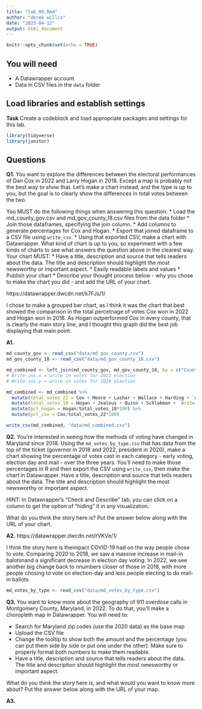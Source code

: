 ```yaml
---
title: "lab_09.Rmd"
author: "derek willis"
date: "2023-04-12"
output: html_document
---
```


```r
knitr::opts_chunk$set(echo = TRUE)
```

## You will need

* A Datawrapper account
* Data in CSV files in the `data` folder

## Load libraries and establish settings

**Task** Create a codeblock and load appropriate packages and settings for this lab.

```r
library(tidyverse)
library(janitor)
```

## Questions

**Q1.** You want to explore the differences between the electoral performances of Dan Cox in 2022 and Larry Hogan in 2018. Except a map is probably not the best way to show that. Let's make a chart instead, and the type is up to you, but the goal is to clearly show the differences in total votes between the two.

You MUST do the following things when answering this question:
* Load the md_county_gov.csv and md_gov_county_18.csv files from the data folder
* Join those dataframes, specifying the join column. 
* Add columns to generate percentages for Cox and Hogan.
* Export that joined dataframe to a CSV file using `write_csv`.
* Using that exported CSV, make a chart with Datawrapper. What kind of chart is up to you, so experiment with a few kinds of charts to see what answers the question above in the clearest way. Your chart MUST:
  * Have a title, description and source that tells readers about the data. The title and description should highlight the most newsworthy or important aspect.
  * Easily readable labels and values
* Publish your chart
* Describe your thought process below - why you chose to make the chart you did - and add the URL of your chart.

https://datawrapper.dwcdn.net/k7FJs/1/

I chose to make a grouped bar chart, as I think it was the chart that best showed the comparison in the total percetnage of votes Cox won in 2022 and Hogan won in 2018. As Hogan outperformed Cox in every county, that is clearly the main story line, and I thought this graph did the best job displaying that main point.

**A1.** 

```r
md_county_gov <- read_csv("data/md_gov_county.csv")
md_gov_county_18 <- read_csv("data/md_gov_county_18.csv")

md_combined <- left_join(md_county_gov, md_gov_county_18, by = c("County", "GEOID"))
# Write-ins.x = write in votes for 2022 election
# Write-ins.y = write in votes for 2018 election

md_combined <- md_combined %>%
  mutate(total_votes_22 = Cox + Moore + Lashar + Wallace + Harding + `Write-ins.x`) %>%
  mutate(total_votes_18 = Hogan + Jealous + Quinn + Schlakman + `Write-ins.y`) %>%
  mutate(pct_hogan = Hogan/total_votes_18*100) %>%
  mutate(pct_cox = Cox/total_votes_22*100)

write_csv(md_combined, "data/md_combined.csv")


```

**Q2.** You're interested in seeing how the methods of voting have changed in Maryland since 2018. Using the `md_votes_by_type.csv` that has data from the top of the ticket (governor in 2018 and 2022, president in 2020), make a chart showing the percentage of votes cast in each category - early voting, election day and mail - over the three years. You'll need to make those percentages in R and then export the CSV using `write_csv`, then make the chart in Datawrapper. Have a title, description and source that tells readers about the data. The title and description should highlight the most newsworthy or important aspect.

HINT: In Datawrapper's "Check and Describe" tab, you can click on a column to get the option of "hiding" it in any visualization.

What do you think the story here is? Put the answer below along with the URL of your chart.

**A2.** https://datawrapper.dwcdn.net/rVKVe/1/

I think the story here is theimpact COVID-19 had on the way people chose to vote. Comparing 2020 to 2018, we saw a massive increase in mail-in balotsnand a significant decrease in election day voting. In 2022, we see another big change back to nnumbers closer of those in 2018, with more people chosing to vote on election-day and less people electing to do mail-in ballots.

```r
md_votes_by_type <- read_csv("data/md_votes_by_type.csv")
```


**Q3.** You want to know more about the geography of 911 overdose calls in Montgomery County, Maryland, in 2022. To do that, you'll make a choropleth map in Datawrapper. You will need to:

* Search for Maryland zip codes (use the 2020 data) as the base map
* Upload the CSV file
* Change the tooltip to show both the amount and the percentage (you can put them side by side or put one under the other). Make sure to properly format both numbers to make them readable.
* Have a title, description and source that tells readers about the data. The title and description should highlight the most newsworthy or important aspect.

What do you think the story here is, and what would you want to know more about? Put the answer below along with the URL of your map.

**A3.** 

```r
```
